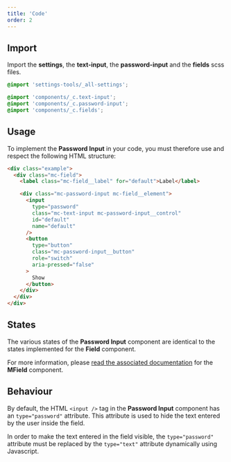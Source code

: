 ```yaml
---
title: 'Code'
order: 2
---
```


## Import

Import the **settings**, the **text-input**, the **password-input** and the **fields** scss files.

```scss
@import 'settings-tools/_all-settings';

@import 'components/_c.text-input';
@import 'components/_c.password-input';
@import 'components/_c.fields';
```

## Usage

To implement the **Password Input** in your code, you must therefore use and respect the following HTML structure:

```html
<div class="example">
  <div class="mc-field">
    <label class="mc-field__label" for="default">Label</label>

    <div class="mc-password-input mc-field__element">
      <input
        type="password"
        class="mc-text-input mc-password-input__control"
        id="default"
        name="default"
      />
      <button
        type="button"
        class="mc-password-input__button"
        role="switch"
        aria-pressed="false"
      >
        Show
      </button>
    </div>
  </div>
</div>
```

<Preview path="default" />

## States

The various states of the **Password Input** component are identical to the states implemented for the **Field** component.

For more information, please [read the associated documentation](/Components/Form/Field/code/#variations) for the **MField** component.

## Behaviour

By default, the HTML `<input />` tag in the **Password Input** component has an `type="password"` attribute. This attribute is used to hide the text entered by the user inside the field.

In order to make the text entered in the field visible, the `type="password"` attribute must be replaced by the `type="text"` attribute dynamically using Javascript.

<Preview path="all-cases" nude />
